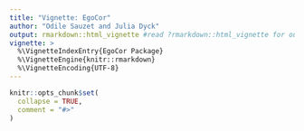 ---
title: "Vignette: EgoCor"
author: "Odile Sauzet and Julia Dyck"
output: rmarkdown::html_vignette #read ?rmarkdown::html_vignette for output info
vignette: >
  %\VignetteIndexEntry{EgoCor Package}
  %\VignetteEngine{knitr::rmarkdown}
  %\VignetteEncoding{UTF-8}
---

```{r, include = FALSE}
knitr::opts_chunk$set(
  collapse = TRUE,
  comment = "#>"
)
```
